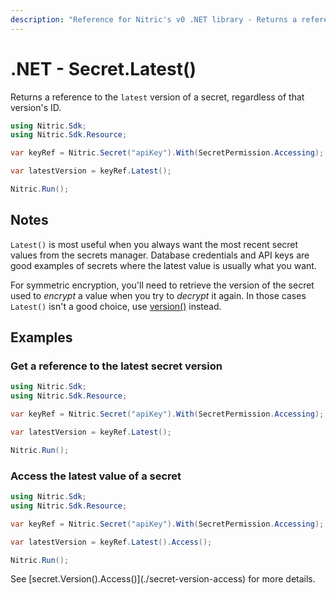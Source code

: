 ```yaml
---
description: "Reference for Nitric's v0 .NET library - Returns a reference to the latest version of a secret, regardless of that version's ID."
---
```


# .NET - Secret.Latest()

Returns a reference to the `latest` version of a secret, regardless of that version's ID.

```csharp
using Nitric.Sdk;
using Nitric.Sdk.Resource;

var keyRef = Nitric.Secret("apiKey").With(SecretPermission.Accessing);

var latestVersion = keyRef.Latest();

Nitric.Run();
```

## Notes

`Latest()` is most useful when you always want the most recent secret values from the secrets manager. Database credentials and API keys are good examples of secrets where the latest value is usually what you want.

For symmetric encryption, you'll need to retrieve the version of the secret used to _encrypt_ a value when you try to _decrypt_ it again. In those cases `Latest()` isn't a good choice, use [version()](./secret-version) instead.

## Examples

### Get a reference to the latest secret version

```csharp
using Nitric.Sdk;
using Nitric.Sdk.Resource;

var keyRef = Nitric.Secret("apiKey").With(SecretPermission.Accessing);

var latestVersion = keyRef.Latest();

Nitric.Run();
```

### Access the latest value of a secret

```csharp
using Nitric.Sdk;
using Nitric.Sdk.Resource;

var keyRef = Nitric.Secret("apiKey").With(SecretPermission.Accessing);

var latestVersion = keyRef.Latest().Access();

Nitric.Run();
```

<Note>
  See [secret.Version().Access()](./secret-version-access) for more details.
</Note>
